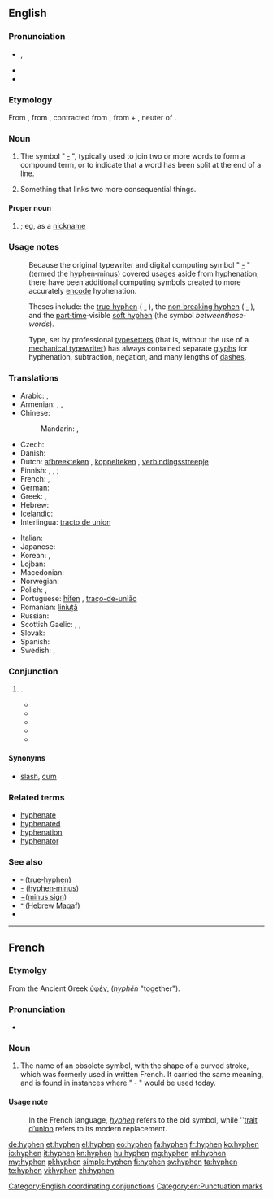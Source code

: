 ==English==
{{wikipedia}}

===Pronunciation===
* {{a|UK}} {{IPA|/ˈhaɪ.fən/}}, {{SAMPA|/"haI.f@n/}}
* {{audio|En-us-hyphen.ogg|Audio (US)}}
* {{rhymes|aɪfən}}

===Etymology===
From {{etyl|LL.}}, from {{etyl|grc}} {{term|ὑφέν||together|sc=polytonic|tr=hyphén|lang=grc}}, contracted from {{term|ὑφ' ἕν||under one|tr=hyph' hén|lang=grc|sc=polytonic}}, from {{term|ὑπό||under|tr=hypó|lang=grc|sc=polytonic}} + {{term|ἕν||one|tr=hén|lang=grc|sc=polytonic}}, neuter of {{term|εἷς||one|tr=heís|lang=grc|sc=polytonic}}.

===Noun===
{{en-noun}}

# The symbol " [[‐]] ", typically used to join two or more words to form a compound term, or to indicate that a word has been split at the end of a line.
# {{figuratively}} Something that links two more consequential things.

====Proper noun====
{{en-proper noun}}

# {{colloquial}} {{non-gloss definition|A person with a [[:wikipedia:hyphenated name|hyphenated surname]]}}; eg, as a [[nickname]]

===Usage notes===
:Because the original typewriter and digital computing symbol " [[-]] " (termed the [[hyphen-minus|hyphen‐minus]]) covered usages aside from hyphenation, there have been additional computing symbols created to more accurately [[encode]] hyphenation.

:Theses include: the [[‐|true‐hyphen]] ( [[‑]] ), the [[:wikipedia:Line_breaking#Word_boundaries.2C_hyphenation.2C_and_hard_spaces|non‐breaking hyphen]] ( [[‑]] ), and the [[part-time|part‐time]]‐visible [[:wikipedia:Soft_hyphen|soft hyphen]] (the symbol ''between­these­words'').

:Type, set by professional [[typesetter]]s (that is, without the use of a [[:wikipedia:typewriter|mechanical typewriter]]) has always contained separate [[glyph]]s for hyphenation, subtraction, negation, and many lengths of [[dash#Noun|dash]]es.

===Translations===
{{trans-top|symbol used to join words or to indicate a word has been split}}
* Arabic: {{t|ar|شحطة|f|tr=sháHTa}},  {{t|ar|شرطة|f|tr=shárTa}}
* Armenian: {{t-|hy|միության գծիկ|tr=miut’yan gçik}}, {{t-|hy|դեֆիս|tr=defis}},  {{t-|hy|ենթամնա|tr=ent’amna}}
* Chinese:
*: Mandarin: {{t|cmn|連字號|sc=Hani}}, {{t|cmn|连字号|tr=liánzìhào|sc=Hani}}
* Czech: {{t-|cs|spojovník|m}}
* Danish: {{t|da|bindestreg}}
* Dutch: [[afbreekteken]] {{n}}, [[koppelteken]] {{n}}, [[verbindingsstreepje]] {{n}}
* Finnish: {{gloss|joining compounds}} {{t+|fi|yhdysmerkki}}, {{t-|fi|yhdysviiva}}, {{t-|fi|väliviiva}}; {{gloss|dividing words between lines}} {{t-|fi|tavuviiva}}
* French: {{t+|fr|trait d'union|m}}, {{t|fr|tiret|m}}
* German: {{t+|de|Bindestrich|m}}
* Greek: {{t+|el|παύλα|f|tr=pávla}}, {{t-|el|ενωτικό|n|tr=enotikó}}
* Hebrew: {{t+|he|מקף|m|tr=makaf}}
* Icelandic: {{t+|is|bandstrik|n}}
* Interlingua: [[tracto de union]]
{{trans-mid}}
* Italian: {{t+|it|trattino|m}}
* Japanese: {{t|ja|ハイフン|tr=haifun}}
* Korean: {{t-|ko|붙임표|tr=buchimpyo|sc=Hang}}, {{t|ko|하이픈|tr=haifeun}}
* Lojban: {{t|jbo|jonle'u}}
* Macedonian: {{t|mk|цртичка|f|tr=c'rtička}}
* Norwegian: {{t|no|bindestrek|m}}
* Polish: {{t+|pl|dywiz|m}}, {{t+|pl|łącznik|m}}
* Portuguese: [[hífen]] {{m}}, [[traço-de-união]] {{m}}
* Romanian: [[liniuță]] {{f}}
* Russian: {{t+|ru|дефис|m|tr=defís}}
* Scottish Gaelic: {{t-|gd|sgrìob-cheangail|f|xs=Scottish Gaelic}},  {{t-|gd|strìoch|f|xs=Scottish Gaelic}}, {{t-|gd|tàthan|m|xs=Scottish Gaelic}}
* Slovak: {{t-|sk|pomlčka|f}}
* Spanish: {{t+|es|guion|m}}
* Swedish: {{t+|sv|bindestreck|n}}, {{t+|sv|divis}}
{{trans-bottom}}

===Conjunction===
{{en-con}}

# {{non-gloss definition|Used to emphasize the coordinating function usually indicated by the punctuation "-"}}.
#* {{quote-book|title=Youth is the time|author=Robert Gessner|year=1945|passage=You are sitting at the wrong table, if I may be so bold, among the misguided who believe in the mass murder of mentalities, otherwise known as the liberal arts '''hyphen''' vocational training '''hyphen''' education.}}
#* {{quote-book|title=Home town|author=[[w:Cleveland Amory|Cleveland Amory]]|year=1950|passage=Ax was now a Hollywood hyphenated man. An actor '''hyphen''' director '''hyphen''' writer.}}
#* {{quote-book|title=Vanishing acts|author=Linda Crawford|year=1983|passage=He described himself as a poet‐composer and actually said the word hyphen when he did so: "I'm a poet '''hyphen''' composer.}}
#* {{quote-book|title=M*A*S*H: the exclusive, inside story of TV's most popular show|author=David S. Reiss|year=1983|passage=He is an actor ('''hyphen''') writer ('''hyphen''') director. In the fifth year of the series Alan Alda added another title to his growing list — that of creative consultant.}}
#* {{quote-book|title=What If Holden Caulfield Went to Law School?|page=65|author=Stephen M. Murphy|year=2007|passage=One reason he has avoided reading legal thrillers is that “they seem really to have been written by lawyer‐'''hyphen'''‐authors.”}}

====Synonyms====
* {{sense|used as coordinator}} [[slash]], [[cum]]

===Related terms===
* [[hyphenate]]
* [[hyphenated]]
* [[hyphenation]]
* [[hyphenator]]

===See also===
* [[‐]] ([[‐|true‐hyphen]])
* [[-]] ([[hyphen-minus|hyphen‐minus]])
* [[−]]([[minus sign]])
* [[maqaf|־]] ([[maqaf|Hebrew Maqaf]])
* {{pedialite}}


----
{{punctuation}}

[[Category:English coordinating conjunctions]]



==French==

===Etymolgy===
From the Ancient Greek [[ὑφέν]], (''hyphén'' "together").

===Pronunciation===
* {{IPA|/ˈi.fɛn/|lang=fr}}

===Noun===
{{fr-noun|m}}

# The name of an obsolete symbol, with the shape of a curved stroke, which was formerly used in written French. It carried the same meaning, and is found in instances where " ‑ " would be used today.

====Usage note====
:In the French language, ''[[:fr:hyphen|hyphen]]'' refers to the old symbol, while ''[[:fr:trait d’union|trait d’union]] refers to its modern replacement.

[[de:hyphen]]
[[et:hyphen]]
[[el:hyphen]]
[[eo:hyphen]]
[[fa:hyphen]]
[[fr:hyphen]]
[[ko:hyphen]]
[[io:hyphen]]
[[it:hyphen]]
[[kn:hyphen]]
[[hu:hyphen]]
[[mg:hyphen]]
[[ml:hyphen]]
[[my:hyphen]]
[[pl:hyphen]]
[[simple:hyphen]]
[[fi:hyphen]]
[[sv:hyphen]]
[[ta:hyphen]]
[[te:hyphen]]
[[vi:hyphen]]
[[zh:hyphen]]

[[Category:en:Punctuation marks]]